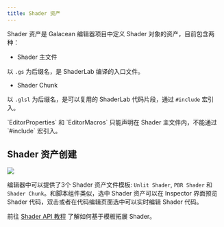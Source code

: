 ```yaml
---
title: Shader 资产
---
```


Shader 资产是 Galacean 编辑器项目中定义 Shader 对象的资产，目前包含两种：

- Shader 主文件

以 `.gs` 为后缀名，是 ShaderLab 编译的入口文件。

- Shader Chunk

以 `.glsl` 为后缀名，是可以复用的 ShaderLab 代码片段，通过 `#include` 宏引入。

<Callout type="warning">
  `EditorProperties` 和 `EditorMacros` 只能声明在 Shader 主文件内，不能通过 `#include` 宏引入。
</Callout>

## Shader 资产创建

<Image src="https://mdn.alipayobjects.com/huamei_rmtxpm/afts/img/A*namMTLNnCPYAAAAAAAAAAAAADv-7AQ/original" />

编辑器中可以提供了3个 Shader 资产文件模板: `Unlit Shader`, `PBR Shader` 和 `Shader Chunk`。和脚本组件类似，选中 Shader 资产可以在 Inspector 界面预览 Shader 代码，双击或者在代码编辑页面选中可以实时编辑 Shader 代码。

前往 [Shader API 教程](/docs/graphics/shader/shaderAPI/) 了解如何基于模板拓展 Shader。
